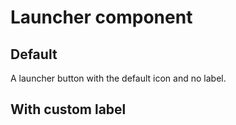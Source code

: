 
# Launcher component

## Default
A launcher button with the default icon and no label.

<StoryEmbed for="Launcher" name="Default" />

## With custom label

<StoryEmbed for="Launcher" name="WithLabel" />
